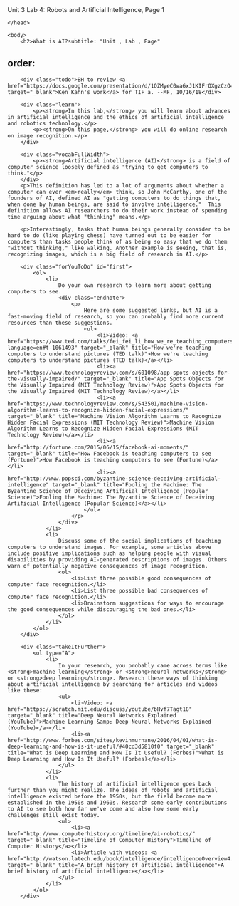 Unit 3 Lab 4: Robots and Artificial Intelligence, Page 1</title>
	</head>
    
    <body>
        <h2>What is AI?subtitle: "Unit , Lab , Page"
order:
---
        <div class="todo">BH to review <a href="https://docs.google.com/presentation/d/1QZMyeC0wa6xJ1KIFrQXgzCzO4qKKmb68clNM_nvHFPs/edit#slide=id.g33244856d9_0_10" target="_blank">Ken Kahn's work</a> for TIF a. --MF, 10/16/18</div>
        
        <div class="learn">
        	<p><strong>In this lab,</strong> you will learn about advances in artificial intelligence and the ethics of artificial intelligence and robotics technology.</p>
        	<p><strong>On this page,</strong> you will do online research on image recognition.</p>
        </div>
        
        <div class="vocabFullWidth">
            <p><strong>Artificial intelligence (AI)</strong> is a field of computer science loosely defined as "trying to get computers to think."</p>
        </div>
        <p>This definition has led to a lot of arguments about whether a computer can ever <em>really</em> think, so John McCarthy, one of the founders of AI, defined AI as "getting computers to do things that, when done by human beings, are said to involve intelligence."  This definition allows AI researchers to do their work instead of spending time arguing about what "thinking" means.</p>
        
        <p>Interestingly, tasks	that human beings generally consider to be hard to do (like playing chess) have turned out to be easier for computers than tasks people think of as being so easy that we do them "without thinking," like walking. Another example is seeing, that is, recognizing images, which is a big field of research in AI.</p>
        
        <div class="forYouToDo" id="first">
            <ol>
                <li>
                    Do your own research to learn more about getting computers to see. 
                    <div class="endnote">
                    	<p>
                            Here are some suggested links, but AI is a fast-moving field of research, so you can probably find more current resources than these suggestions.
                            <ul>
                                <li>Video: <a href="https://www.ted.com/talks/fei_fei_li_how_we_re_teaching_computers_to_understand_pictures?language=en#t-1061493" target="_blank" title="How we're teaching computers to understand pictures (TED talk)">How we're teaching computers to understand pictures (TED talk)</a></li>
                                <li><a href="https://www.technologyreview.com/s/601098/app-spots-objects-for-the-visually-impaired/" target="_blank" title="App Spots Objects for the Visually Impaired (MIT Technology Review)">App Spots Objects for the Visually Impaired (MIT Technology Review)</a></li>
                                <li><a href="https://www.technologyreview.com/s/543501/machine-vision-algorithm-learns-to-recognize-hidden-facial-expressions/" target="_blank" title="Machine Vision Algorithm Learns to Recognize Hidden Facial Expressions (MIT Technology Review)">Machine Vision Algorithm Learns to Recognize Hidden Facial Expressions (MIT Technology Review)</a></li>
                                <li><a href="http://fortune.com/2015/06/15/facebook-ai-moments/" target="_blank" title="How Facebook is teaching computers to see (Fortune)">How Facebook is teaching computers to see (Fortune)</a></li>
                                <li><a href="http://www.popsci.com/byzantine-science-deceiving-artificial-intelligence" target="_blank" title="Fooling the Machine: The Byzantine Science of Deceiving Artificial Intelligence (Popular Science)">Fooling the Machine: The Byzantine Science of Deceiving Artificial Intelligence (Popular Science)</a></li>
                            </ul>
                        </p>
                    </div>
                </li>
                <li>
                    Discuss some of the social implications of teaching computers to understand images. For example, some articles above include positive implications such as helping people with visual disabilities by providing AI-generated descriptions of images. Others warn of potentially negative consequences of image recognition.
					<ol>
						<li>List three possible good consequences of computer face recognition.</li>
						<li>List three possible bad consequences of computer face recognition.</li>
						<li>Brainstorm suggestions for ways to encourage the good consequences while discouraging the bad ones.</li>
                    </ol>
                </li>
            </ol>
        </div>
        
        <div class="takeItFurther">
            <ol type="A">
                <li>
                    In your research, you probably came across terms like <strong>machine learning</strong> or <strong>neural networks</strong> or <strong>deep learning</strong>. Research these ways of thinking about artificial intelligence by searching for articles and videos like these:
                    <ul>
                        <li>Video: <a href="https://scratch.mit.edu/discuss/youtube/bHvf7Tagt18" target="_blank" title="Deep Neural Networks Explained (YouTube)">Machine Learning &amp; Deep Neural Networks Explained (YouTube)</a></li>
                        <li><a href="http://www.forbes.com/sites/kevinmurnane/2016/04/01/what-is-deep-learning-and-how-is-it-useful/#40cd3d5810f0" target="_blank" title="What is Deep Learning and How Is It Useful? (Forbes)">What is Deep Learning and How Is It Useful? (Forbes)</a></li>
                    </ul>
                </li>
                <li>
                    The history of artificial intelligence goes back further than you might realize. The ideas of robots and artificial intelligence existed before the 1950s, but the field become more established in the 1950s and 1960s. Research some early contributions to AI to see both how far we've come and also how some early challenges still exist today.
                    <ul>
                        <li><a href="http://www.computerhistory.org/timeline/ai-robotics/" target="_blank" title="Timeline of Computer History">Timeline of Computer History</a></li>
                        <li>Article with videos: <a href="http://watson.latech.edu/book/intelligence/intelligenceOverview4.html" target="_blank" title="A brief history of artificial intelligence">A brief history of artificial intelligence</a></li>
                    </ul>
                </li>
            </ol>
        </div>
        
        

